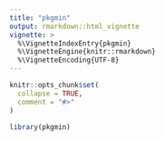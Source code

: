 ```yaml
---
title: "pkgmin"
output: rmarkdown::html_vignette
vignette: >
  %\VignetteIndexEntry{pkgmin}
  %\VignetteEngine{knitr::rmarkdown}
  %\VignetteEncoding{UTF-8}
---
```


```r
knitr::opts_chunk$set(
  collapse = TRUE,
  comment = "#>"
)
```

```r
library(pkgmin)
```
